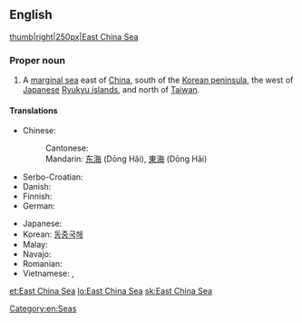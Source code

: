 ==English==
{{rfc-auto}}
{{wikipedia}}
[[image:East China Sea.jpg|thumb|right|250px|East China Sea]]

===Proper noun===
{{en-proper noun}}

# A [[marginal sea]] east of [[China]], south of the [[Korean peninsula]], the west of [[Japanese]] [[Ryukyu islands]], and north of [[Taiwan]].

====Translations====
{{trans-top|a sea}}
* Chinese:
*: Cantonese: {{tø|yue|東海|tr=dung1 hoi2|sc=Hani}}
*: Mandarin: [[东海]] (Dōng Hǎi), [[東海]] (Dōng Hǎi)
* Serbo-Croatian: {{t|sh|Istočno kinesko more}}
* Danish: {{t|da|Østkinesiske Hav}}
* Finnish: {{t-|fi|Itä-Kiinanmeri}}
* German: {{t-|de|Ostchinesisches Meer}}
{{trans-mid}}
* Japanese: {{t-|ja|東シナ海|tr=Higashi-Shina-Kai}}
* Korean: [[동중국해]]
* Malay: {{t-|ms|Laut China Timur}}
* Navajo: {{tø|nv|Tónteel náátsʼósí}}
* Romanian: {{t-|ro|Marea Chinei de Est}}
* Vietnamese: {{t-|vi|Biển Hoa Đông}}, {{t-|vi|Đông Hải}}
{{trans-bottom}}

[[Category:en:Seas]]

[[et:East China Sea]]
[[lo:East China Sea]]
[[sk:East China Sea]]